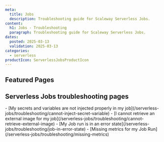 ```yaml
---
meta:
  title: Jobs
  description: Troubleshooting guide for Scaleway Serverless Jobs.
content:
  h1: Jobs - Troubleshooting
  paragraph: Troubleshooting guide for Scaleway Serverless Jobs.
dates:
  posted: 2025-03-13
  validation: 2025-03-13
categories:
  - serverless
productIcon: ServerlessJobsProductIcon
---
```


<ProductHeader
  productName="Jobs troubleshooting"
  productLogo="jobs"
  description="Find resources for resolving issues with Scaleway Serverless Jobs."
/>

## Featured Pages

<Grid>
    <Card
      title="Serverless Jobs FAQ"
      description="General info on Serverless Jobs"
      url="/serverless-jobs/faq"
      label="See more"
    />
    <Card
      title="Methods to deploy Serverless Jobs"
      description="Find the best way to deploy Jobs."
      url="/serverless-jobs/reference-content/deploy-job/"
      label="See more"
    />
    <Card
      title="Jobs limitations"
      description="Technical limitations of Serverless Jobs."
      url="/serverless-jobs/reference-content/Jobs-limitations/"
      label="See more"
    />
</Grid>
<Grid>
    <Card
      title="Serverless Jobs billing"
      description="Detailed pricing model."
      url="/serverless-jobs/reference-content/Jobs-billing/"
      label="See more"
    />
    <Card
      title="Serverless Jobs handler reference"
      description="Understand the behavior of handlers."
      url="/serverless-jobs/reference-content/Jobs-handlers/"
      label="See more"
    />
    <Card
      title="Differences between Serverless Jobs, Containers and Functions"
      description="Differences between Serverless products."
      url="/serverless-jobs/reference-content/difference-jobs-functions-containers/"
      label="See more"
    />
</Grid>

## Serverless Jobs troubleshooting pages

<LinksList>
  - [My secrets and variables are not injected properly in my job](/serverless-jobs/troubleshooting/cannot-inject-secret-variable)
- [I cannot retrieve an external image for my job](/serverless-jobs/troubleshooting/cannot-retrieve-external-image)
- [My Job run is in an error state](/serverless-jobs/troubleshooting/job-in-error-state)
- [Missing metrics for my Job Run](/serverless-jobs/troubleshooting/missing-metrics)
</LinksList>
